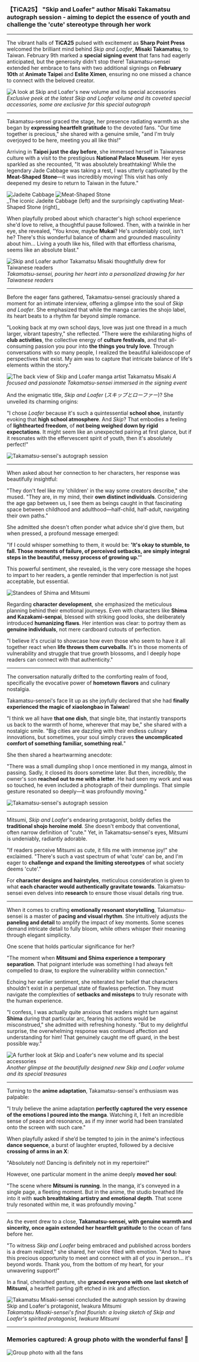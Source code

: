 ### 【TiCA25】 "Skip and Loafer" author Misaki Takamatsu autograph session - aiming to depict the essence of youth and challenge the 'cute' stereotype through her work ###


---

The vibrant halls of **TiCA25** pulsed with excitement as **Sharp Point Press** welcomed the brilliant mind behind *Skip and Loafer*, **Misaki Takamatsu**, to Taiwan. February 9th marked a **special signing event** that fans had eagerly anticipated, but the generosity didn't stop there!  Takamatsu-sensei extended her embrace to fans with two additional signings on **February 10th** at **Animate Taipei** and **Eslite Ximen**, ensuring no one missed a chance to connect with the beloved creator.

![A look at Skip and Loafer's new volume and its special accessories](/blog/takamatsu-interview-taiwan-tour/1.jpg)
_Exclusive peek at the latest *Skip and Loafer* volume and its coveted special accessories, some are exclusive for this special autograph_

---

Takamatsu-sensei graced the stage, her presence radiating warmth as she began by **expressing heartfelt gratitude** to the devoted fans.  "Our time together is precious," she shared with a genuine smile, "and I'm truly overjoyed to be here, meeting you all like this!"

Arriving in **Taipei just the day before**, she immersed herself in Taiwanese culture with a visit to the prestigious **National Palace Museum**.  Her eyes sparkled as she recounted, "It was absolutely breathtaking!  While the legendary Jade Cabbage was taking a rest, I was utterly captivated by the **Meat-Shaped Stone**—it was incredibly moving!  This visit has only deepened my desire to return to Taiwan in the future."

<div style={{ display: 'grid', gridTemplateColumns: '1fr 1fr', gap: '10px', justifyContent: 'center' }}>
  <img src="/blog/takamatsu-interview-taiwan-tour/jadeite-cabbage.jpg" alt="Jadeite Cabbage" />
  <img src="/blog/takamatsu-interview-taiwan-tour/meat-shaped-stone.jpg" alt="Meat-Shaped Stone" />
</div>
_The iconic Jadeite Cabbage (left) and the surprisingly captivating Meat-Shaped Stone (right)_

When playfully probed about which character's high school experience she'd love to relive, a thoughtful pause followed.  Then, with a twinkle in her eye, she revealed, "You know, maybe **Mukai**? He's undeniably cool, isn't he?  There's this wonderful balance of charm and grounded masculinity about him...  Living a youth like his, filled with that effortless charisma, seems like an absolute blast."

![Skip and Loafer author Takamatsu Misaki thoughtfully drew for Taiwanese readers](/blog/takamatsu-interview-taiwan-tour/2.jpg)
_Takamatsu-sensei, pouring her heart into a personalized drawing for her Taiwanese readers_

---

Before the eager fans gathered, Takamatsu-sensei graciously shared a moment for an intimate interview, offering a glimpse into the soul of *Skip and Loafer*.  She emphasized that while the manga carries the shojo label, its heart beats to a rhythm far beyond simple romance.

"Looking back at my own school days, love was just one thread in a much larger, vibrant tapestry," she reflected. "There were the exhilarating highs of **club activities**, the collective energy of **culture festivals**, and that all-consuming passion you pour into **the things you truly love**.  Through conversations with so many people, I realized the beautiful kaleidoscope of perspectives that exist.  My aim was to capture that intricate balance of life's elements within the story."

![The back view of Skip and Loafer manga artist Takamatsu Misaki](/blog/takamatsu-interview-taiwan-tour/3.jpg)
_A focused and passionate Takamatsu-sensei immersed in the signing event_

And the enigmatic title, *Skip and Loafer* (*スキップとローファー*)?  She unveiled its charming origins:

"I chose *Loafer* because it's such a quintessential **school shoe**, instantly evoking that **high school atmosphere**.  And *Skip*?  That embodies a feeling of **lighthearted freedom**, of **not being weighed down by rigid expectations**.  It might seem like an unexpected pairing at first glance, but if it resonates with the effervescent spirit of youth, then it's absolutely perfect!"

![Takamatsu-sensei's autograph session](/blog/takamatsu-interview-taiwan-tour/4.jpg)

---

When asked about her connection to her characters, her response was beautifully insightful:

"They don't feel like my 'children' in the way some creators describe," she mused. "They are, in my mind, their **own distinct individuals**.  Considering the age gap between us, I see them as beings caught in that fascinating space between childhood and adulthood—half-child, half-adult, navigating their own paths."

She admitted she doesn't often ponder what advice she'd give them, but when pressed, a profound message emerged:

"If I could whisper something to them, it would be: **'It's okay to stumble, to fall.  Those moments of failure, of perceived setbacks, are simply integral steps in the beautiful, messy process of growing up.'**"

This powerful sentiment, she revealed, is the very core message she hopes to impart to her readers, a gentle reminder that imperfection is not just acceptable, but essential.

![Standees of Shima and Mitsumi](/blog/takamatsu-interview-taiwan-tour/5.jpg)

Regarding **character development**, she emphasized the meticulous planning behind their emotional journeys.  Even with characters like **Shima and Kazakami-senpai**, blessed with striking good looks, she deliberately introduced **humanizing flaws**.  Her intention was clear: to portray them as **genuine individuals**, not mere cardboard cutouts of perfection.

"I believe it's crucial to showcase how even those who seem to have it all together react when **life throws them curveballs**.  It's in those moments of vulnerability and struggle that true growth blossoms, and I deeply hope readers can connect with that authenticity."

---

The conversation naturally drifted to the comforting realm of food, specifically the evocative power of **hometown flavors** and culinary nostalgia.

Takamatsu-sensei's face lit up as she joyfully declared that she had **finally experienced the magic of xiaolongbao in Taiwan**!

"I think we all have **that one dish**, that single bite, that instantly transports us back to the warmth of home, wherever that may be," she shared with a nostalgic smile. "Big cities are dazzling with their endless culinary innovations, but sometimes, your soul simply craves **the uncomplicated comfort of something familiar, something real.**"

She then shared a heartwarming anecdote:

"There was a small dumpling shop I once mentioned in my manga, almost in passing. Sadly, it closed its doors sometime later. But then, incredibly, the owner's son **reached out to me with a letter**. He had seen my work and was so touched, he even included a photograph of their dumplings. That simple gesture resonated so deeply—it was profoundly moving."

![Takamatsu-sensei's autograph session](/blog/takamatsu-interview-taiwan-tour/6.jpg)

---

Mitsumi, *Skip and Loafer*'s endearing protagonist, boldly defies the **traditional shojo heroine mold**.  She doesn't embody that conventional, often narrow definition of "cute."  Yet, in Takamatsu-sensei's eyes, Mitsumi is undeniably, radiantly adorable.

"If readers perceive Mitsumi as cute, it fills me with immense joy!" she exclaimed. "There's such a vast spectrum of what 'cute' can be, and I'm eager to **challenge and expand the limiting stereotypes** of what society deems 'cute'."

For **character designs and hairstyles**, meticulous consideration is given to what **each character would authentically gravitate towards**.  Takamatsu-sensei even delves into **research** to ensure those visual details ring true.

---

When it comes to crafting **emotionally resonant storytelling**, Takamatsu-sensei is a master of **pacing and visual rhythm**.  She intuitively adjusts the **paneling and detail** to amplify the impact of key moments.  Some scenes demand intricate detail to fully bloom, while others whisper their meaning through elegant simplicity.

One scene that holds particular significance for her?

"The moment when **Mitsumi and Shima experience a temporary separation**. That poignant interlude was something I had always felt compelled to draw, to explore the vulnerability within connection."

Echoing her earlier sentiment, she reiterated her belief that characters shouldn't exist in a perpetual state of flawless perfection.  They must navigate the complexities of **setbacks and missteps** to truly resonate with the human experience.

"I confess, I was actually quite anxious that readers might turn against **Shima** during that particular arc, fearing his actions would be misconstrued," she admitted with refreshing honesty. "But to my delightful surprise, the overwhelming response was continued affection and understanding for him!  That genuinely caught me off guard, in the best possible way."

![A further look at Skip and Loafer's new volume and its special accessories](/blog/takamatsu-interview-taiwan-tour/8.jpg)
_Another glimpse at the beautifully designed new *Skip and Loafer* volume and its special treasures_

---

Turning to the **anime adaptation**, Takamatsu-sensei's enthusiasm was palpable:

"I truly believe the anime adaptation **perfectly captured the very essence of the emotions I poured into the manga**.  Watching it, I felt an incredible sense of peace and resonance, as if my inner world had been translated onto the screen with such care."

When playfully asked if she’d be tempted to join in the anime's infectious **dance sequence**, a burst of laughter erupted, followed by a decisive **crossing of arms in an X**:

"Absolutely not!  Dancing is definitely not in my repertoire!"

However, one particular moment in the anime deeply **moved her soul**:

"The scene where **Mitsumi is running**. In the manga, it's conveyed in a single page, a fleeting moment. But in the anime, the studio breathed life into it with **such breathtaking artistry and emotional depth**. That scene truly resonated within me, it was profoundly moving."

---

As the event drew to a close, **Takamatsu-sensei, with genuine warmth and sincerity, once again extended her heartfelt gratitude** to the ocean of fans before her.

"To witness *Skip and Loafer* being embraced and published across borders is a dream realized," she shared, her voice filled with emotion. "And to have this precious opportunity to meet and connect with all of you in person… it's beyond words.  Thank you, from the bottom of my heart, for your unwavering support!"

In a final, cherished gesture, she **graced everyone with one last sketch of Mitsumi**, a heartfelt parting gift etched in ink and affection.

![Takamatsu Misaki-sensei concluded the autograph session by drawing Skip and Loafer's protagonist, Iwakura Mitsumi](/blog/takamatsu-interview-taiwan-tour/7.jpg)
_Takamatsu Misaki-sensei's final flourish: a loving sketch of *Skip and Loafer*'s spirited protagonist, Iwakura Mitsumi_

---

### **Memories captured: A group photo with the wonderful fans!** 📸
![Group photo with all the fans](/blog/takamatsu-interview-taiwan-tour/9.jpg)